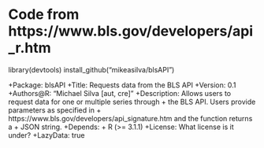 # Code from https://www.bls.gov/developers/api_r.htm

library(devtools)
install_github("mikeasilva/blsAPI")

+Package: blsAPI 
+Title: Requests data from the BLS API 
+Version: 0.1 
+Authors@R: "Michael Silva [aut, cre]" 
+Description: Allows users to request data for one or multiple series through 
+    the BLS API.  Users provide parameters as specified in 
+    https://www.bls.gov/developers/api_signature.htm and the function returns a 
+    JSON string. 
+Depends: 
+    R (>= 3.1.1) 
+License: What license is it under? 
+LazyData: true
